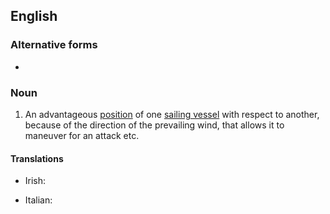 ==English==

===Alternative forms===
* {{l|en|weather gage}}

===Noun===
{{wikipedia|weather gage}}
{{en-noun|-}}

# {{lb|en|obsolete|naval}} An advantageous [[position]] of one [[sailing vessel]] with respect to another, because of the direction of the prevailing wind, that allows it to maneuver for an attack etc.
#: {{antonyms|en|lee gauge}}

====Translations====
{{trans-top|advantageous position of one sailing vessel with respect to another}}
* Irish: {{t|ga|buntáiste na gaoithe|m}}
{{trans-mid}}
* Italian: {{t|it|sopravento|m}}
{{trans-bottom}}